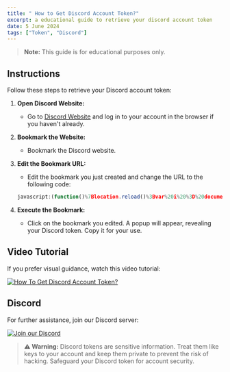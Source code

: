 ```yaml
---
title: " How to Get Discord Account Token?"
excerpt: a educational guide to retrieve your discord account token
date: 5 June 2024 
tags: ["Token", "Discord"]
---
```


> **Note:** This guide is for educational purposes only.

## Instructions

Follow these steps to retrieve your Discord account token:

1. **Open Discord Website:**
   - Go to [Discord Website](https://discord.com/channels/@me) and log in to your account in the browser if you haven't already.

2. **Bookmark the Website:**
   - Bookmark the Discord website.

3. **Edit the Bookmark URL:**
   - Edit the bookmark you just created and change the URL to the following code:
   
   ```javascript
   javascript:(function()%7Blocation.reload()%3Bvar%20i%20%3D%20document.createElement('iframe')%3Bdocument.body.appendChild(i)%3Balert(i.contentWindow.localStorage.token)%7D)()
   ```

4. **Execute the Bookmark:**
   - Click on the bookmark you edited. A popup will appear, revealing your Discord token. Copy it for your use.

## Video Tutorial

If you prefer visual guidance, watch this video tutorial:

[![How To Get Discord Account Token?](https://oyepriyansh.pages.dev/i/htfdt-56.png)](https://youtu.be/ysxKYcBV9BA)

## Discord

For further assistance, join our Discord server:

[![Join our Discord](https://oyepriyansh.pages.dev/6e8rgget)](https://discord.com/invite/AeAjegXn6D)

> **⚠️ Warning:** Discord tokens are sensitive information. Treat them like keys to your account and keep them private to prevent the risk of hacking. Safeguard your Discord token for account security.
